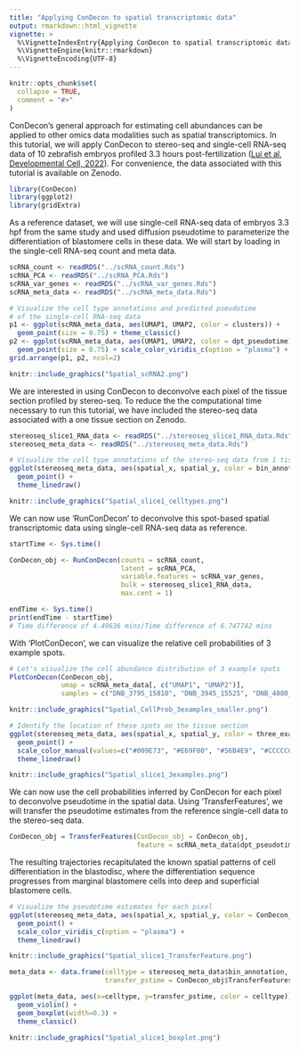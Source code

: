 ```yaml
---
title: "Applying ConDecon to spatial transcriptomic data"
output: rmarkdown::html_vignette
vignette: >
  %\VignetteIndexEntry{Applying ConDecon to spatial transcriptomic data}
  %\VignetteEngine{knitr::rmarkdown}
  %\VignetteEncoding{UTF-8}
---
```


```r
knitr::opts_chunk$set(
  collapse = TRUE,
  comment = "#>"
)
```

ConDecon's general approach for estimating cell abundances can be applied to other omics data modalities such as spatial transcriptomics. In this tutorial, we will apply ConDecon to stereo-seq and single-cell RNA-seq data of 10 zebrafish embryos profiled 3.3 hours post-fertilization ([Lui et al, Developmental Cell, 2022](https://doi.org/10.1016/j.devcel.2022.04.009)). For convenience, the data associated with this tutorial is available on Zenodo.

```r
library(ConDecon)
library(ggplot2)
library(gridExtra)
```

As a reference dataset, we will use single-cell RNA-seq data of embryos 3.3 hpf from the same study and used diffusion pseudotime to parameterize the differentiation of blastomere cells in these data. We will start by loading in the single-cell RNA-seq count and meta data.

```r
scRNA_count <- readRDS("../scRNA_count.Rds")
scRNA_PCA <- readRDS("../scRNA_PCA.Rds")
scRNA_var_genes <- readRDS("../scRNA_var_genes.Rds")
scRNA_meta_data <- readRDS("../scRNA_meta_data.Rds")
```

```r
# Visualize the cell type annotations and predicted pseudotime 
# of the single-cell RNA-seq data
p1 <- ggplot(scRNA_meta_data, aes(UMAP1, UMAP2, color = clusters)) + 
  geom_point(size = 0.75) + theme_classic()
p2 <- ggplot(scRNA_meta_data, aes(UMAP1, UMAP2, color = dpt_pseudotime)) + 
  geom_point(size = 0.75) + scale_color_viridis_c(option = "plasma") + theme_classic()
grid.arrange(p1, p2, ncol=2)
```
```r
knitr::include_graphics("Spatial_scRNA2.png")
```

We are interested in using ConDecon to deconvolve each pixel of the tissue section profiled by stereo-seq. To reduce the the computational time necessary to run this tutorial, we have included the stereo-seq data associated with a one tissue section on Zenodo.

```r
stereoseq_slice1_RNA_data <- readRDS("../stereoseq_slice1_RNA_data.Rds")
stereoseq_meta_data <- readRDS("../stereoseq_meta_data.Rds")
```

```r
# Visualize the cell type annotations of the stereo-seq data from 1 tissue section
ggplot(stereoseq_meta_data, aes(spatial_x, spatial_y, color = bin_annotation)) + 
  geom_point() + 
  theme_linedraw()
```
```r
knitr::include_graphics("Spatial_slice1_celltypes.png")
```

We can now use 'RunConDecon' to deconvolve this spot-based spatial transcriptomic data using single-cell RNA-seq data as reference.

```r
startTime <- Sys.time()

ConDecon_obj <- RunConDecon(counts = scRNA_count, 
                            latent = scRNA_PCA, 
                            variable.features = scRNA_var_genes, 
                            bulk = stereoseq_slice1_RNA_data, 
                            max.cent = 1)

endTime <- Sys.time()
print(endTime - startTime)
# Time difference of 4.49636 mins/Time difference of 6.747742 mins
```

With 'PlotConDecon', we can visualize the relative cell probabilities of 3 example spots. 

```r
# Let's visualize the cell abundance distribution of 3 example spots
PlotConDecon(ConDecon_obj, 
             umap = scRNA_meta_data[, c("UMAP1", "UMAP2")], 
             samples = c("DNB_3795_15810", "DNB_3945_15525", "DNB_4080_15600"))
```
```r
knitr::include_graphics("Spatial_CellProb_3examples_smaller.png")
```

```r
# Identify the location of these spots on the tissue section
ggplot(stereoseq_meta_data, aes(spatial_x, spatial_y, color = three_examples)) + 
  geom_point() + 
  scale_color_manual(values=c("#009E73", "#E69F00", "#56B4E9", "#CCCCCC")) + 
  theme_linedraw()
```
```r
knitr::include_graphics("Spatial_slice1_3examples.png")
```

We can now use the cell probabilities inferred by ConDecon for each pixel to deconvolve pseudotime in the spatial data. Using 'TransferFeatures', we will transfer the pseudotime estimates from the reference single-cell data to the stereo-seq data. 

```r
ConDecon_obj = TransferFeatures(ConDecon_obj = ConDecon_obj, 
                                feature = scRNA_meta_data$dpt_pseudotime)
```

The resulting trajectories recapitulated the known spatial patterns of cell differentiation in the blastodisc, where the differentiation sequence progresses from marginal blastomere cells into deep and superficial blastomere cells. 

```r
# Visualize the pseudotime estimates for each pixel
ggplot(stereoseq_meta_data, aes(spatial_x, spatial_y, color = ConDecon_obj$TransferFeatures[1,])) + 
  geom_point() + 
  scale_color_viridis_c(option = "plasma") + 
  theme_linedraw()
```
```r
knitr::include_graphics("Spatial_slice1_TransferFeature.png")
```

```r
meta_data <- data.frame(celltype = stereoseq_meta_data$bin_annotation, 
                        transfer_pstime = ConDecon_obj$TransferFeatures[1,])

ggplot(meta_data, aes(x=celltype, y=transfer_pstime, color = celltype)) + 
  geom_violin() + 
  geom_boxplot(width=0.3) + 
  theme_classic()
```
```r
knitr::include_graphics("Spatial_slice1_boxplot.png")
```

